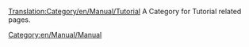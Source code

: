 [[Translation:Category/en/Manual/Tutorial]]
A Category for Tutorial related pages.

[[Category:en/Manual/Manual]]
